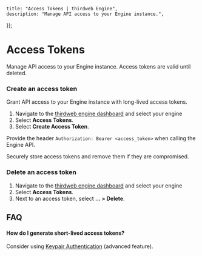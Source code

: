 
	title: "Access Tokens | thirdweb Engine",
	description: "Manage API access to your Engine instance.",
});

# Access Tokens

Manage API access to your Engine instance. Access tokens are valid until deleted.

### Create an access token

Grant API access to your Engine instance with long-lived access tokens.

1. Navigate to the [thirdweb engine dashboard](https://thirdweb.com/team/~/~/engine) and select your engine
1. Select **Access Tokens**.
1. Select **Create Access Token**.

Provide the header `Authorization: Bearer <access_token>` when calling the Engine API.

<Callout title="An access token is only shown once!" variant="warning">

Securely store access tokens and remove them if they are compromised.

</Callout>

### Delete an access token

1. Navigate to the [thirdweb engine dashboard](https://thirdweb.com/team/~/~/engine) and select your engine
1. Select **Access Tokens**.
1. Next to an access token, select **... > Delete**.

## FAQ

#### How do I generate short-lived access tokens?

Consider using [Keypair Authentication](/engine/v2/features/keypair-authentication) (advanced feature).

